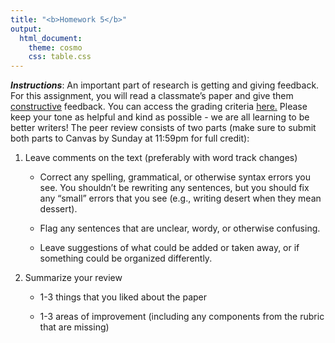 ```yaml
---
title: "<b>Homework 5</b>"
output:
  html_document:
    theme: cosmo
    css: table.css
---
```



***Instructions***: An important part of research is getting and giving feedback. For this assignment, you will read a classmate's paper and give them <u>constructive</u> feedback. You can access the grading criteria <u>[here](extra/final.html).</u> Please keep your tone as helpful and kind as possible - we are all learning to be better writers! The peer review consists of two parts (make sure to submit both parts to Canvas by Sunday at 11:59pm for full credit):

1. Leave comments on the text (preferably with word track changes)

    - Correct any spelling, grammatical, or otherwise syntax errors you see. You shouldn't be rewriting any sentences, but you should fix any "small" errors that you see (e.g., writing desert when they mean dessert).
    
    - Flag any sentences that are unclear, wordy, or otherwise confusing.
    
    - Leave suggestions of what could be added or taken away, or if something could be organized differently.
  
2. Summarize your review

    - 1-3 things that you liked about the paper
    
    - 1-3 areas of improvement (including any components from the rubric that are missing)